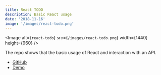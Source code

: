 ```yaml
---
title: React TODO
description: Basic React usage
date: '2018-11-16'
image: '/images/react-todo.png'
---
```


<Image
  alt={`react-todo`}
  src={`/images/react-todo.png`}
  width={1440}
  height={960}
/>

The repo shows that the basic usage of React and interaction with an API.

- [GitHub](https://github.com/nevzatgunay/react-to-do)
- [Demo](https://nevzatgunay-react-todo.netlify.com/)
